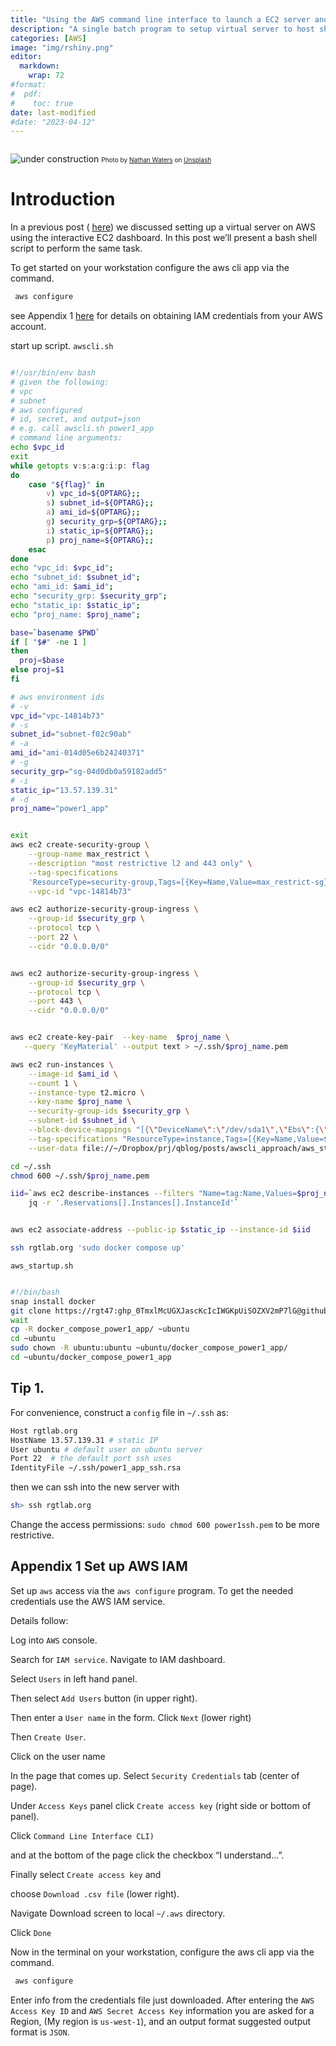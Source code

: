 ```yaml
---
title: "Using the AWS command line interface to launch a EC2 server and docker compose"
description: "A single batch program to setup virtual server to host shiny app"
categories: [AWS]
image: "img/rshiny.png"
editor: 
  markdown: 
    wrap: 72
#format:
#  pdf:
#    toc: true
date: last-modified
#date: "2023-04-12"
---
```


```r


```
::: column-margin
![under construction](img/crane.jpg)
<font size="1"> Photo by
<a href="https://unsplash.com/@nathangwaters?utm_source=unsplash&utm_medium=referral&utm_content=creditCopyText">Nathan
Waters</a> on
<a href="https://unsplash.com/s/photos/construction?utm_source=unsplash&utm_medium=referral&utm_content=creditCopyText">Unsplash</a>
</font>
:::

# Introduction

In a previous post ( [here](https://focusonr.org/posts/setupaws/)) we discussed setting up a virtual server on AWS using
the interactive EC2 dashboard. In this post we'll present a bash shell script to
perform the same task. 

To get started on your workstation configure the aws cli app via the command. 

```sh
 aws configure 
```
see Appendix 1 [here](#appendix-1) for details on obtaining IAM credentials from your AWS account. 



start up script. 
`awscli.sh`
```sh

#!/usr/bin/env bash
# given the following:
# vpc
# subnet
# aws configured
# id, secret, and output=json
# e.g. call awscli.sh power1_app
# command line arguments: 
echo $vpc_id
exit
while getopts v:s:a:g:i:p: flag
do
    case "${flag}" in
        v) vpc_id=${OPTARG};;
        s) subnet_id=${OPTARG};;
        a) ami_id=${OPTARG};;
        g) security_grp=${OPTARG};;
        i) static_ip=${OPTARG};;
        p) proj_name=${OPTARG};;
    esac
done
echo "vpc_id: $vpc_id";
echo "subnet_id: $subnet_id";
echo "ami_id: $ami_id";
echo "security_grp: $security_grp";
echo "static_ip: $static_ip";
echo "proj_name: $proj_name";

base=`basename $PWD`
if [ "$#" -ne 1 ]
then
  proj=$base
else proj=$1
fi

# aws environment ids
# -v
vpc_id="vpc-14814b73"
# -s
subnet_id="subnet-f02c90ab"
# -a
ami_id="ami-014d05e6b24240371"
# -g
security_grp="sg-04d0db0a59182add5"
# -i
static_ip="13.57.139.31"
# -d
proj_name="power1_app"


exit
aws ec2 create-security-group \
    --group-name max_restrict \
    --description "most restrictive l2 and 443 only" \
    --tag-specifications
    'ResourceType=security-group,Tags=[{Key=Name,Value=max_restrict-sg}]' \
    --vpc-id "vpc-14814b73"

aws ec2 authorize-security-group-ingress \
    --group-id $security_grp \
    --protocol tcp \
    --port 22 \
    --cidr "0.0.0.0/0" 


aws ec2 authorize-security-group-ingress \
    --group-id $security_grp \
    --protocol tcp \
    --port 443 \
    --cidr "0.0.0.0/0" 


aws ec2 create-key-pair  --key-name  $proj_name \
   --query 'KeyMaterial' --output text > ~/.ssh/$proj_name.pem

aws ec2 run-instances \
    --image-id $ami_id \
    --count 1 \
    --instance-type t2.micro \
    --key-name $proj_name \
    --security-group-ids $security_grp \
    --subnet-id $subnet_id \
    --block-device-mappings "[{\"DeviceName\":\"/dev/sda1\",\"Ebs\":{\"VolumeSize\":30}}]" \
    --tag-specifications "ResourceType=instance,Tags=[{Key=Name,Value=$proj_name}]"  \
    --user-data file://~/Dropbox/prj/qblog/posts/awscli_approach/aws_startup.sh

cd ~/.ssh 
chmod 600 ~/.ssh/$proj_name.pem

iid=`aws ec2 describe-instances --filters "Name=tag:Name,Values=$proj_name" | \
	jq -r '.Reservations[].Instances[].InstanceId'`


aws ec2 associate-address --public-ip $static_ip --instance-id $iid

ssh rgtlab.org 'sudo docker compose up'
```

`aws_startup.sh`

```sh

#!/bin/bash
snap install docker
git clone https://rgt47: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@github.com/rgt47/docker_compose_power1_app.git
wait
cp -R docker_compose_power1_app/ ~ubuntu
cd ~ubuntu
sudo chown -R ubuntu:ubuntu ~ubuntu/docker_compose_power1_app/
cd ~ubuntu/docker_compose_power1_app
```

::: {.callout-tip}

## Tip 1.

For convenience, construct a `config` file in `~/.ssh` as:

``` sh
Host rgtlab.org
HostName 13.57.139.31 # static IP
User ubuntu # default user on ubuntu server
Port 22  # the default port ssh uses
IdentityFile ~/.ssh/power1_app_ssh.rsa
```

then we can ssh into the new server with

``` sh
sh> ssh rgtlab.org
```
:::

Change the access permissions: `sudo chmod 600 power1ssh.pem` to be more
restrictive. 

## Appendix 1 Set up AWS IAM {#appendix-1} 
  

Set up `aws` access via the `aws configure` program. To get the needed credentials
use the AWS IAM service. 

Details follow: 

Log into `AWS` console. 

Search for `IAM service`. Navigate to IAM dashboard. 

Select `Users` in left hand panel.  

Then select `Add Users` button (in upper right). 

Then enter a `User name` in the form. Click `Next` (lower right)

Then `Create User`. 

Click on the user name

In the page that comes up. Select `Security Credentials` tab (center of page). 

Under `Access Keys` panel click `Create access key` (right side or bottom of
panel). 

Click `Command Line Interface CLI)` 

and  at the bottom of the page click the checkbox "I understand...".

Finally select `Create access key` and 

choose `Download .csv file` (lower right). 

Navigate Download screen to local `~/.aws` directory. 

Click `Done`

Now in the terminal on your workstation, configure the aws cli app via the command. 

```sh
 aws configure 
```

Enter  info from the credentials file just downloaded. After entering the `AWS
Access Key ID` and `AWS Secret Access Key` information you are asked for a
Region, (My region is `us-west-1`),  and an output format suggested output format is
`JSON`. 

